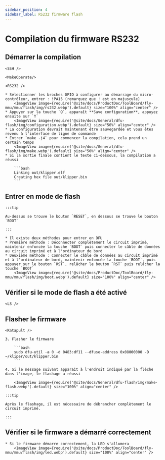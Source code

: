 ```yaml
---
sidebar_position: 4
sidebar_label: RS232 firmware flash
---
```




# Compilation du firmware RS232

## Démarrer la compilation

    <SSH />

    <MakeOperate/>

    <RS232 />

    * Sélectionner les broches GPIO à configurer au démarrage du micro-contrôleur, entrer : !PA15 (remarquez que ! est en majuscule)
        <ImageView image={require('@site/docs/ProductDoc/ToolBoard/fly-mmu/mmu/flash/img/rs232.webp').default} size="100%" align="center" />
    * Appuyer sur la touche `Q`, apparaît **Save configuration**, appuyez ensuite sur `Y`
        <ImageView image={require('@site/docs/General/dfu-flash/img/configuration.webp').default} size="50%" align="center" />
    * La configuration devrait maintenant être sauvegardée et vous êtes revenu à l'interface de ligne de commande
    * Entrer `make -j4` pour commencer la compilation, cela prend un certain temps
        <ImageView image={require('@site/docs/General/dfu-flash/img/make.webp').default} size="50%" align="center" />
    * Si la sortie finale contient le texte ci-dessous, la compilation a réussi

        ```bash
        Linking out/klipper.elf
        Creating hex file out/klipper.bin
        ```


## Entrer en mode de flash

    :::tip

    Au-dessus se trouve le bouton `RESET`, en dessous se trouve le bouton `BOOT`

    :::

    * Il existe deux méthodes pour entrer en DFU
    * Première méthode : Déconnecter complètement le circuit imprimé, maintenir enfoncée la touche `BOOT` puis connecter le câble de données au circuit imprimé et à l'ordinateur de bord
    * Deuxième méthode : Connecter le câble de données au circuit imprimé et à l'ordinateur de bord, maintenir enfoncée la touche `BOOT`, puis appuyer sur le bouton `RST`, relâcher le bouton `RST` puis relâcher la touche `BOOT`
        <ImageView image={require('@site/docs/ProductDoc/ToolBoard/fly-mmu/mmu/flash/img/boot.webp').default} size="100%" align="center" />

## Vérifier si le mode de flash a été activé

    <LS />


## Flasher le firmware 
    
    <Katapult />
    
    3. Flasher le firmware
    
        ```bash
        sudo dfu-util -a 0 -d 0483:df11 --dfuse-address 0x08000000 -D ~/kliper/out/klipper.bin
        ```

    4. Si le message suivant apparaît à l'endroit indiqué par la flèche dans l'image, le flashage a réussi

        <ImageView image={require('@site/docs/General/dfu-flash/img/make-flash.webp').default} size="100%" align="center" />

    :::tip

    Après le flashage, il est nécessaire de débrancher complètement le circuit imprimé.

    :::

## Vérifier si le firmware a démarré correctement

    * Si le firmware démarre correctement, la LED s'allumera
        <ImageView image={require('@site/docs/ProductDoc/ToolBoard/fly-mmu/mmu/flash/img/led.webp').default} size="100%" align="center" />
